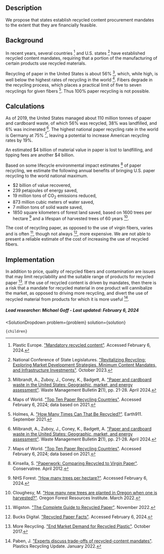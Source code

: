 

## Description

We propose that states establish recycled content procurement mandates to the extent that they are financially feasible.

## Background

In recent years, several countries [^"11"] and U.S. states [^"10"] have established recycled content mandates, requiring that a portion of the manufacturing of certain products use recycled materials.

Recycling of paper in the United States is about 56% [^"1"], which, while high, is well below the highest rates of recycling in the world [^"2"]. Fibers degrade in the recycling process, which places a practical limit of five to seven recyclings for given fibers [^"12"]. Thus 100% paper recycling is not possible.

## Calculations

As of 2019, the United States managed about 110 million tonnes of paper and cardboard waste, of which 56% was recycled, 38% was landfilled, and 6% was incinerated [^"1"]. The highest national paper recycling rate in the world is Germany at 75% [^"2"], leaving a potential to increase American recycling rates by 19%.

An estimated $4 billion of material value in paper is lost to landfilling, and tipping fees are another $4 billion.

Based on some lifecycle environmental impact estimates [^"3"] of paper recycling, we estimate the following annual benefits of bringing U.S. paper recycling to the world national maximum. 

- $2 billion of value recovered,
- 239 petajoules of energy saved,
- 19 million tons of CO<sub>2</sub> emissions reduced,
- 873 million cubic meters of water saved,
- 7 million tons of solid waste saved,
- 1850 square kilometers of forest land saved, based on 1600 trees per hectare [^"4"] and a lifespan of harvested trees of 60 years [^"5"].

The cost of recycling paper, as opposed to the use of virgin fibers, varies and is often [^"7"], though not always [^"6"], more expensive. We are not able to present a reliable estimate of the cost of increasing the use of recycled fibers.

## Implementation

In addition to price, quality of recycled fibers and contamination are issues that may limit recyclability and the suitable range of products for recycled paper [^"8"]. If the use of recycled content is driven by mandates, then there is a risk that a mandate for recycled material in one product will cannibalize the market, as opposed to driving more recycling, and divert the use of recycled material from products for which it is more useful [^"9"].

##### Lead researcher: Michael Goff - Last updated: February 6, 2024



[^"1"]: Milbrandt, A., Zuboy, J., Coney, K., Badgett, A. ["Paper and cardboard waste in the United States: Geographic, market, and energy assessment"](https://www.sciencedirect.com/science/article/pii/S2949750723000470). Waste Management Bulletin <b>2</b>(1), pp. 21-28. April 2024.

[^"2"]: Maps of World. ["Top Ten Paper Recycling Countries"](https://www.mapsofworld.com/world-top-ten/world-top-ten-paper-recycling-countries.html). Accessed February 6, 2024; data based on 2021.

[^"3"]: Kinsella, S. ["Paperwork: Comparing Recycled to Virgin Paper"](https://environmentalpaper.org/wp-content/uploads/2017/08/Paperwork.pdf). Conservatree. April 2012.

[^"4"]: NHS Forest. ["How many trees per hectare?"](https://nhsforest.org/how-many-trees-can-be-planted-hectare/). Accessed February 6, 2024.

[^"5"]: Cloughesy, M. ["How many new trees are planted in Oregon when one is harvested?"](https://oregonforests.org/blog/how-many-new-trees-are-planted-oregon-when-one-harvested). Oregon Forest Resources Institute. March 2022.

[^"6"]: Bucks Digital. ["Recycled Paper Facts"](https://www.bucksdigital.com/resources/greenpage/recycled.html). Accessed February 6, 2024.

[^"7"]: Wigston. ["The Complete Guide to Recycled Paper"](http://wigstonpaper.com/2022/11/25/complete-guide-to-recycled-paper/). November 2022.

[^"8"]: More Recycling. ["End Market Demand for Recycled Plastic"](https://www.plasticsmarkets.org/jsfcode/srvyfiles/wd_151/endusedemand_report_v8_1.pdf). October 2017.

[^"9"]: Paben, J. ["Experts discuss trade-offs of recycled-content mandates"](https://resource-recycling.com/plastics/2022/01/12/experts-discuss-trade-offs-of-recycled-content-mandates/). Plastics Recycling Update. January 2022.

[^"10"]: National Conference of State Legislatures. ["Revitalizing Recycling: Exploring Market Development Strategies, Minimum Content Mandates, and Infrastructure Investments"](https://www.ncsl.org/environment-and-natural-resources/revitalizing-recycling-exploring-market-development-strategies-minimum-content-mandates-and-infrastructure-investments). October 2023.

[^"11"]: Plastic Europe. ["Mandatory recycled content"](https://plasticseurope.org/sustainability/circularity/recycling/mandatory-recycled-content/). Accessed February 6, 2024.

[^"12"]: Holmes, A. ["How Many Times Can That Be Recycled?"](https://earth911.com/business-policy/how-many-times-recycled/). Earth911. September 2021.

  <SolutionDropdown 
    problem={problem} 
    solution={solution}
  >
    {children}
  </SolutionDropdown>